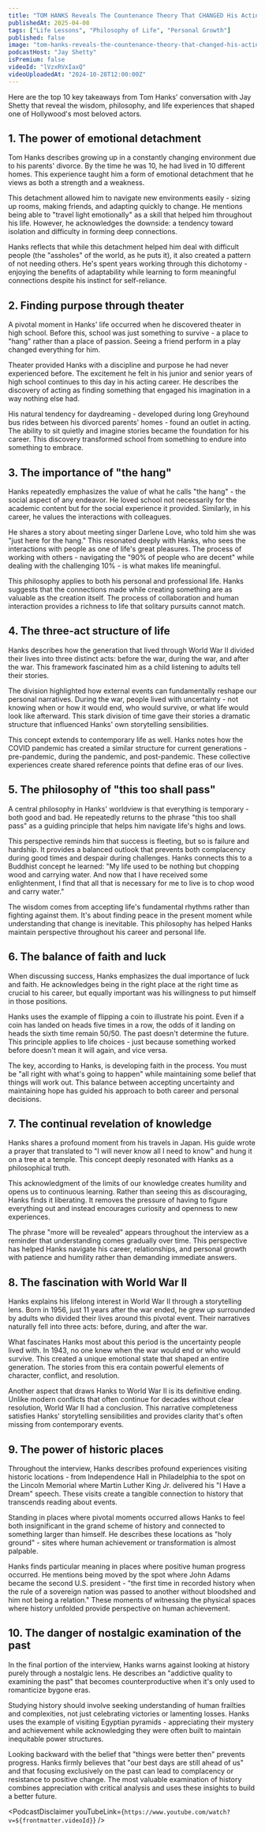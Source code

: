 ```yaml
---
title: "TOM HANKS Reveals The Countenance Theory That CHANGED His Acting Career"
publishedAt: 2025-04-08
tags: ["Life Lessons", "Philosophy of Life", "Personal Growth"]
published: false
image: "tom-hanks-reveals-the-countenance-theory-that-changed-his-acting-career.jpg"
podcastHost: "Jay Shetty"
isPremium: false
videoId: "lVzxRVxIaxQ"
videoUploadedAt: "2024-10-28T12:00:00Z"
---
```



<PodcastSummaryPageLayout frontmatter={frontmatter}>

Here are the top 10 key takeaways from Tom Hanks' conversation with Jay Shetty that reveal the wisdom, philosophy, and life experiences that shaped one of Hollywood's most beloved actors.

## 1. The power of emotional detachment

Tom Hanks describes growing up in a constantly changing environment due to his parents' divorce. By the time he was 10, he had lived in 10 different homes. This experience taught him a form of emotional detachment that he views as both a strength and a weakness.

This detachment allowed him to navigate new environments easily - sizing up rooms, making friends, and adapting quickly to change. He mentions being able to "travel light emotionally" as a skill that helped him throughout his life. However, he acknowledges the downside: a tendency toward isolation and difficulty in forming deep connections.

Hanks reflects that while this detachment helped him deal with difficult people (the "assholes" of the world, as he puts it), it also created a pattern of not needing others. He's spent years working through this dichotomy - enjoying the benefits of adaptability while learning to form meaningful connections despite his instinct for self-reliance.

## 2. Finding purpose through theater

A pivotal moment in Hanks' life occurred when he discovered theater in high school. Before this, school was just something to survive - a place to "hang" rather than a place of passion. Seeing a friend perform in a play changed everything for him.

Theater provided Hanks with a discipline and purpose he had never experienced before. The excitement he felt in his junior and senior years of high school continues to this day in his acting career. He describes the discovery of acting as finding something that engaged his imagination in a way nothing else had.

His natural tendency for daydreaming - developed during long Greyhound bus rides between his divorced parents' homes - found an outlet in acting. The ability to sit quietly and imagine stories became the foundation for his career. This discovery transformed school from something to endure into something to embrace.

## 3. The importance of "the hang"

Hanks repeatedly emphasizes the value of what he calls "the hang" - the social aspect of any endeavor. He loved school not necessarily for the academic content but for the social experience it provided. Similarly, in his career, he values the interactions with colleagues.

He shares a story about meeting singer Darlene Love, who told him she was "just here for the hang." This resonated deeply with Hanks, who sees the interactions with people as one of life's great pleasures. The process of working with others - navigating the "90% of people who are decent" while dealing with the challenging 10% - is what makes life meaningful.

This philosophy applies to both his personal and professional life. Hanks suggests that the connections made while creating something are as valuable as the creation itself. The process of collaboration and human interaction provides a richness to life that solitary pursuits cannot match.

## 4. The three-act structure of life

Hanks describes how the generation that lived through World War II divided their lives into three distinct acts: before the war, during the war, and after the war. This framework fascinated him as a child listening to adults tell their stories.

The division highlighted how external events can fundamentally reshape our personal narratives. During the war, people lived with uncertainty - not knowing when or how it would end, who would survive, or what life would look like afterward. This stark division of time gave their stories a dramatic structure that influenced Hanks' own storytelling sensibilities.

This concept extends to contemporary life as well. Hanks notes how the COVID pandemic has created a similar structure for current generations - pre-pandemic, during the pandemic, and post-pandemic. These collective experiences create shared reference points that define eras of our lives.

## 5. The philosophy of "this too shall pass"

A central philosophy in Hanks' worldview is that everything is temporary - both good and bad. He repeatedly returns to the phrase "this too shall pass" as a guiding principle that helps him navigate life's highs and lows.

This perspective reminds him that success is fleeting, but so is failure and hardship. It provides a balanced outlook that prevents both complacency during good times and despair during challenges. Hanks connects this to a Buddhist concept he learned: "My life used to be nothing but chopping wood and carrying water. And now that I have received some enlightenment, I find that all that is necessary for me to live is to chop wood and carry water."

The wisdom comes from accepting life's fundamental rhythms rather than fighting against them. It's about finding peace in the present moment while understanding that change is inevitable. This philosophy has helped Hanks maintain perspective throughout his career and personal life.

## 6. The balance of faith and luck

When discussing success, Hanks emphasizes the dual importance of luck and faith. He acknowledges being in the right place at the right time as crucial to his career, but equally important was his willingness to put himself in those positions.

Hanks uses the example of flipping a coin to illustrate his point. Even if a coin has landed on heads five times in a row, the odds of it landing on heads the sixth time remain 50/50. The past doesn't determine the future. This principle applies to life choices - just because something worked before doesn't mean it will again, and vice versa.

The key, according to Hanks, is developing faith in the process. You must be "all right with what's going to happen" while maintaining some belief that things will work out. This balance between accepting uncertainty and maintaining hope has guided his approach to both career and personal decisions.

## 7. The continual revelation of knowledge

Hanks shares a profound moment from his travels in Japan. His guide wrote a prayer that translated to "I will never know all I need to know" and hung it on a tree at a temple. This concept deeply resonated with Hanks as a philosophical truth.

This acknowledgment of the limits of our knowledge creates humility and opens us to continuous learning. Rather than seeing this as discouraging, Hanks finds it liberating. It removes the pressure of having to figure everything out and instead encourages curiosity and openness to new experiences.

The phrase "more will be revealed" appears throughout the interview as a reminder that understanding comes gradually over time. This perspective has helped Hanks navigate his career, relationships, and personal growth with patience and humility rather than demanding immediate answers.

## 8. The fascination with World War II

Hanks explains his lifelong interest in World War II through a storytelling lens. Born in 1956, just 11 years after the war ended, he grew up surrounded by adults who divided their lives around this pivotal event. Their narratives naturally fell into three acts: before, during, and after the war.

What fascinates Hanks most about this period is the uncertainty people lived with. In 1943, no one knew when the war would end or who would survive. This created a unique emotional state that shaped an entire generation. The stories from this era contain powerful elements of character, conflict, and resolution.

Another aspect that draws Hanks to World War II is its definitive ending. Unlike modern conflicts that often continue for decades without clear resolution, World War II had a conclusion. This narrative completeness satisfies Hanks' storytelling sensibilities and provides clarity that's often missing from contemporary events.

## 9. The power of historic places

Throughout the interview, Hanks describes profound experiences visiting historic locations - from Independence Hall in Philadelphia to the spot on the Lincoln Memorial where Martin Luther King Jr. delivered his "I Have a Dream" speech. These visits create a tangible connection to history that transcends reading about events.

Standing in places where pivotal moments occurred allows Hanks to feel both insignificant in the grand scheme of history and connected to something larger than himself. He describes these locations as "holy ground" - sites where human achievement or transformation is almost palpable.

Hanks finds particular meaning in places where positive human progress occurred. He mentions being moved by the spot where John Adams became the second U.S. president - "the first time in recorded history when the rule of a sovereign nation was passed to another without bloodshed and him not being a relation." These moments of witnessing the physical spaces where history unfolded provide perspective on human achievement.

## 10. The danger of nostalgic examination of the past

In the final portion of the interview, Hanks warns against looking at history purely through a nostalgic lens. He describes an "addictive quality to examining the past" that becomes counterproductive when it's only used to romanticize bygone eras.

Studying history should involve seeking understanding of human frailties and complexities, not just celebrating victories or lamenting losses. Hanks uses the example of visiting Egyptian pyramids - appreciating their mystery and achievement while acknowledging they were often built to maintain inequitable power structures.

Looking backward with the belief that "things were better then" prevents progress. Hanks firmly believes that "our best days are still ahead of us" and that focusing exclusively on the past can lead to complacency or resistance to positive change. The most valuable examination of history combines appreciation with critical analysis and uses these insights to build a better future.

<PodcastDisclaimer
  youTubeLink={`https://www.youtube.com/watch?v=${frontmatter.videoId}`}
/>

</PodcastSummaryPageLayout>
